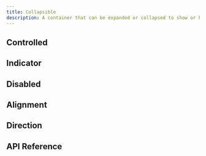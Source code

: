 ```yaml
---
title: Collapsible
description: A container that can be expanded or collapsed to show or hide content.
---
```















<Framework id="svelte">
	<Preview framework="svelte" files={{ 'app.svelte': DefaultSvelteRaw }} client:visible>
		<DefaultSvelte client:visible />
	</Preview>
</Framework>

<Framework id="react">
	<Preview framework="react" files={{ 'app.tsx': DefaultReactRaw }} client:visible>
		<DefaultReact client:visible />
	</Preview>
</Framework>

## Controlled

<Framework id="svelte">
	<Preview framework="svelte" files={{ 'app.svelte': ControlledSvelteRaw }} client:visible>
		<ControlledSvelte client:visible />
	</Preview>
</Framework>
<Framework id="react">
	<Preview framework="react" files={{ 'app.tsx': ControlledReactRaw }} client:visible>
		<ControlledReact client:visible />
	</Preview>
</Framework>

## Indicator

<Framework id="svelte">
	<Preview framework="svelte" files={{ 'app.svelte': IndicatorSvelteRaw }} client:visible>
		<IndicatorSvelte client:visible />
	</Preview>
</Framework>
<Framework id="react">
	<Preview framework="react" files={{ 'app.tsx': IndicatorReactRaw }} client:visible>
		<IndicatorReact client:visible />
	</Preview>
</Framework>

## Disabled

<Framework id="svelte">
	<Preview framework="svelte" files={{ 'app.svelte': DisabledSvelteRaw }} client:visible>
		<DisabledSvelte client:visible />
	</Preview>
</Framework>
<Framework id="react">
	<Preview framework="react" files={{ 'app.tsx': DisabledReactRaw }} client:visible>
		<DisabledReact client:visible />
	</Preview>
</Framework>

## Alignment

<Framework id="svelte">
	<Preview framework="svelte" files={{ 'app.svelte': AlignmentSvelteRaw }} client:visible>
		<AlignmentSvelte client:visible />
	</Preview>
</Framework>
<Framework id="react">
	<Preview framework="react" files={{ 'app.tsx': AlignmentReactRaw }} client:visible>
		<AlignmentReact client:visible />
	</Preview>
</Framework>

## Direction

<Framework id="svelte">
	<Preview framework="svelte" files={{ 'app.svelte': DirSvelteRaw }} client:visible>
		<DirSvelte client:visible />
	</Preview>
</Framework>
<Framework id="react">
	<Preview framework="react" files={{ 'app.tsx': DirReactRaw }} client:visible>
		<DirReact client:visible />
	</Preview>
</Framework>

## API Reference

<ApiTable />

